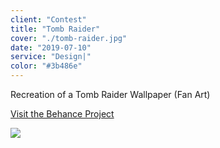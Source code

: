 ```yaml
---
client: "Contest"
title: "Tomb Raider"
cover: "./tomb-raider.jpg"
date: "2019-07-10"
service: "Design|"
color: "#3b486e"
---
```


Recreation of a Tomb Raider Wallpaper (Fan Art)

[Visit the Behance Project](https://www.behance.net/gallery/43907099/Tomb-Raider)

![](./tomb-raider.jpg)
